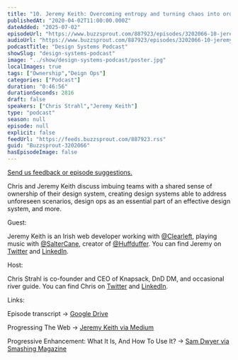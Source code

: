 ```yaml
---
title: "10. Jeremy Keith: Overcoming entropy and turning chaos into order"
publishedAt: "2020-04-02T11:00:00.000Z"
dateAdded: "2025-07-02"
episodeUrl: "https://www.buzzsprout.com/887923/episodes/3202066-10-jeremy-keith-overcoming-entropy-and-turning-chaos-into-order.mp3"
audioUrl: "https://www.buzzsprout.com/887923/episodes/3202066-10-jeremy-keith-overcoming-entropy-and-turning-chaos-into-order.mp3"
podcastTitle: "Design Systems Podcast"
showSlug: "design-systems-podcast"
image: "../show/design-systems-podcast/poster.jpg"
localImages: true
tags: ["Ownership","Deign Ops"]
categories: ["Podcast"]
duration: "0:46:56"
durationSeconds: 2816
draft: false
speakers: ["Chris Strahl","Jeremy Keith"]
type: "podcast"
season: null
episode: null
explicit: false
feedUrl: "https://feeds.buzzsprout.com/887923.rss"
guid: "Buzzsprout-3202066"
hasEpisodeImage: false
---
```

[Send us feedback or episode suggestions.](https://www.buzzsprout.com/twilio/text_messages/887923/open_sms)

Chris and Jeremy Keith discuss imbuing teams with a shared sense of ownership of their design system, creating design systems able to address unforeseen scenarios, design ops as an essential part of an effective design system, and more.  
  
Guest:  
  
Jeremy Keith is an Irish web developer working with [@Clearleft](https://twitter.com/Clearleft), playing music with [@SalterCane](https://twitter.com/SalterCane), creator of [@Huffduffer](https://twitter.com/Huffduffer). You can find Jeremy on [Twitter](https://twitter.com/adactio) and [LinkedIn](https://www.linkedin.com/in/adactio/).  
  
Host:  
  
Chris Strahl is co-founder and CEO of Knapsack, DnD DM, and occasional river guide. You can find Chris on [Twitter](https://twitter.com/chrisstrahl) and [LinkedIn](https://www.linkedin.com/in/chrisstrahl/).  
  
Links:  
  
Episode transcript → [Google Drive](https://drive.google.com/open?id=1RcR7UBAbksD5ykcp88f6h9pmAOuq4A4dQh0n3icolow)  
  
Progressing The Web → [Jeremy Keith via Medium](https://medium.com/@adactio/progressing-the-web-9ab55f63f9fa)  
  
Progressive Enhancement: What It Is, And How To Use It? → [Sam Dwyer via Smashing Magazine](https://www.smashingmagazine.com/2009/04/progressive-enhancement-what-it-is-and-how-to-use-it/)
